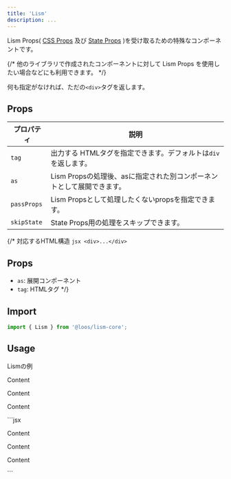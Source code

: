 ```yaml
---
title: 'Lism'
description: ...
---
```


Lism Props( [CSS Props](/docs/props/css-props) 及び [State Props](/docs/props/state-props) )を受け取るための特殊なコンポーネントです。

{/* 他のライブラリで作成されたコンポーネントに対して Lism Props を使用したい場合などにも利用できます。 */}

何も指定がなければ、ただの`<div>`タグを返します。

## Props

| プロパティ | 説明 |
|---|---|
|`tag`| 出力する HTMLタグを指定できます。デフォルトは`div`を返します。|
|`as`| Lism Propsの処理後、asに指定された別コンポーネントとして展開できます。 |
|`passProps`| Lism Propsとして処理したくないpropsを指定できます。|
|`skipState`| State Props用の処理をスキップできます。|



{/* <Preview>
	<PreviewTitle>対応するHTML構造</PreviewTitle>
	<PreviewCode>
		```jsx
		<div>...</div>
		```
	</PreviewCode>
</Preview>

## Props
- `as`: 展開コンポーネント
- `tag`: HTMLタグ */}

## Import

```js
import { Lism } from '@loos/lism-core';
```

## Usage

<Preview>
	<PreviewTitle>Lismの例</PreviewTitle>
	<PreviewArea resize p={20}>
		<Lism isFlow p={30} bgc='base-2'>
			<p>Content</p>
			<p>Content</p>
			<p>Content</p>
		</Lism>
	</PreviewArea>
	<PreviewCode>
		```jsx
		<Lism isFlow p={30} bgc='base-2'>
			<p>Content</p>
			<p>Content</p>
			<p>Content</p>
		</Lism>
		```
	</PreviewCode>
</Preview>
